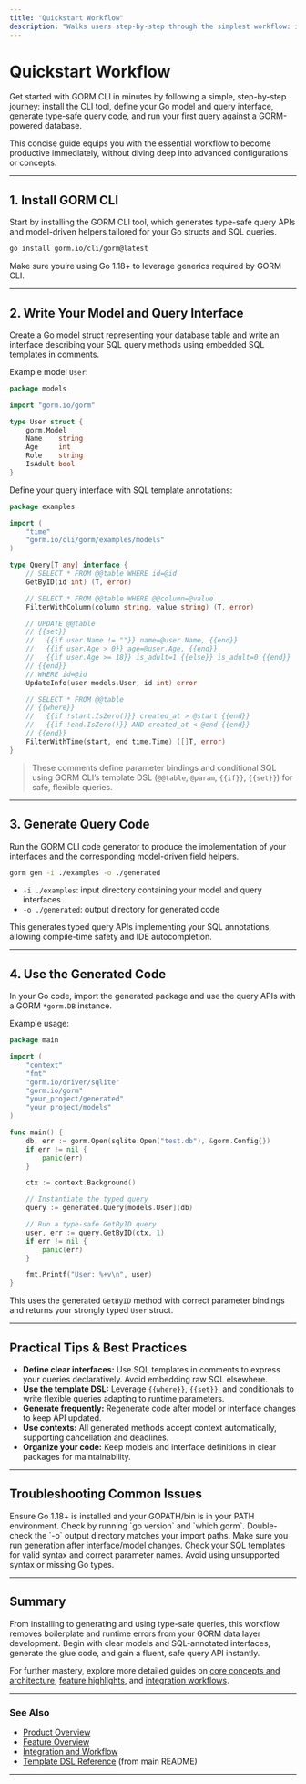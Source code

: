 ```yaml
---
title: "Quickstart Workflow"
description: "Walks users step-by-step through the simplest workflow: installing GORM CLI, writing a sample model and interface, generating code, and making a type-safe query. Uses concise examples to illustrate how to get productive immediately."
---
```


# Quickstart Workflow

Get started with GORM CLI in minutes by following a simple, step-by-step journey: install the CLI tool, define your Go model and query interface, generate type-safe query code, and run your first query against a GORM-powered database.

This concise guide equips you with the essential workflow to become productive immediately, without diving deep into advanced configurations or concepts.

---

## 1. Install GORM CLI

Start by installing the GORM CLI tool, which generates type-safe query APIs and model-driven helpers tailored for your Go structs and SQL queries.

```bash
go install gorm.io/cli/gorm@latest
```

Make sure you’re using Go 1.18+ to leverage generics required by GORM CLI.

---

## 2. Write Your Model and Query Interface

Create a Go model struct representing your database table and write an interface describing your SQL query methods using embedded SQL templates in comments.

Example model `User`:

```go
package models

import "gorm.io/gorm"

type User struct {
    gorm.Model
    Name    string
    Age     int
    Role    string
    IsAdult bool
}
```

Define your query interface with SQL template annotations:

```go
package examples

import (
    "time"
    "gorm.io/cli/gorm/examples/models"
)

type Query[T any] interface {
    // SELECT * FROM @@table WHERE id=@id
    GetByID(id int) (T, error)

    // SELECT * FROM @@table WHERE @@column=@value
    FilterWithColumn(column string, value string) (T, error)

    // UPDATE @@table
    // {{set}}
    //   {{if user.Name != ""}} name=@user.Name, {{end}}
    //   {{if user.Age > 0}} age=@user.Age, {{end}}
    //   {{if user.Age >= 18}} is_adult=1 {{else}} is_adult=0 {{end}}
    // {{end}}
    // WHERE id=@id
    UpdateInfo(user models.User, id int) error

    // SELECT * FROM @@table
    // {{where}}
    //   {{if !start.IsZero()}} created_at > @start {{end}}
    //   {{if !end.IsZero()}} AND created_at < @end {{end}}
    // {{end}}
    FilterWithTime(start, end time.Time) ([]T, error)
}
```

> These comments define parameter bindings and conditional SQL using GORM CLI’s template DSL (`@@table`, `@param`, `{{if}}`, `{{set}}`) for safe, flexible queries.

---

## 3. Generate Query Code

Run the GORM CLI code generator to produce the implementation of your interfaces and the corresponding model-driven field helpers.

```bash
gorm gen -i ./examples -o ./generated
```

- `-i ./examples`: input directory containing your model and query interfaces
- `-o ./generated`: output directory for generated code

This generates typed query APIs implementing your SQL annotations, allowing compile-time safety and IDE autocompletion.

---

## 4. Use the Generated Code

In your Go code, import the generated package and use the query APIs with a GORM `*gorm.DB` instance.

Example usage:

```go
package main

import (
    "context"
    "fmt"
    "gorm.io/driver/sqlite"
    "gorm.io/gorm"
    "your_project/generated"
    "your_project/models"
)

func main() {
    db, err := gorm.Open(sqlite.Open("test.db"), &gorm.Config{})
    if err != nil {
        panic(err)
    }

    ctx := context.Background()

    // Instantiate the typed query
    query := generated.Query[models.User](db)

    // Run a type-safe GetByID query
    user, err := query.GetByID(ctx, 1)
    if err != nil {
        panic(err)
    }

    fmt.Printf("User: %+v\n", user)
}
```

This uses the generated `GetByID` method with correct parameter bindings and returns your strongly typed `User` struct.

---

## Practical Tips & Best Practices

- **Define clear interfaces:** Use SQL templates in comments to express your queries declaratively. Avoid embedding raw SQL elsewhere.
- **Use the template DSL:** Leverage `{{where}}`, `{{set}}`, and conditionals to write flexible queries adapting to runtime parameters.
- **Generate frequently:** Regenerate code after model or interface changes to keep API updated.
- **Use contexts:** All generated methods accept context automatically, supporting cancellation and deadlines.
- **Organize your code:** Keep models and interface definitions in clear packages for maintainability.

---

## Troubleshooting Common Issues

<AccordionGroup title="Common Quickstart Issues">
<Accordion title="1. CLI 'go install' Not Working">
Ensure Go 1.18+ is installed and your GOPATH/bin is in your PATH environment.
Check by running `go version` and `which gorm`.
</Accordion>
<Accordion title="2. Generated Code Not Found">
Double-check the `-o` output directory matches your import paths.
Make sure you run generation after interface/model changes.
</Accordion>
<Accordion title="3. Compilation Errors After Generation">
Check your SQL templates for valid syntax and correct parameter names.
Avoid using unsupported syntax or missing Go types.
</Accordion>
</AccordionGroup>

---

## Summary

From installing to generating and using type-safe queries, this workflow removes boilerplate and runtime errors from your GORM data layer development. Begin with clear models and SQL-annotated interfaces, generate the glue code, and gain a fluent, safe query API instantly.

For further mastery, explore more detailed guides on [core concepts and architecture](../core-concepts-and-architecture/core-concepts), [feature highlights](../feature-highlights-and-getting-started/feature-overview), and [integration workflows](../core-concepts-and-architecture/integration-and-workflow).

---

### See Also
- [Product Overview](../introduction-and-value/product-overview)
- [Feature Overview](../feature-highlights-and-getting-started/feature-overview)
- [Integration and Workflow](../core-concepts-and-architecture/integration-and-workflow)
- [Template DSL Reference](README.md#template-based-queries) (from main README)

---
